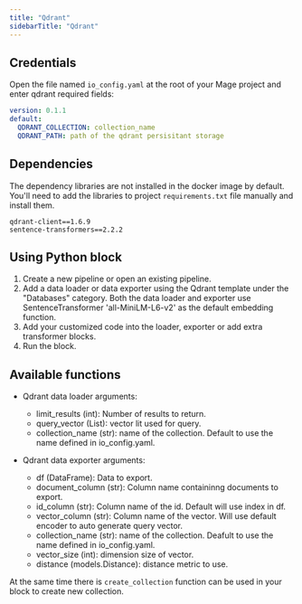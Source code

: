 ```yaml
---
title: "Qdrant"
sidebarTitle: "Qdrant"
---
```


## Credentials

Open the file named `io_config.yaml` at the root of your Mage project and enter qdrant required fields:

```yaml
version: 0.1.1
default:
  QDRANT_COLLECTION: collection_name
  QDRANT_PATH: path of the qdrant persisitant storage
```

## Dependencies

The dependency libraries are not installed in the docker image by default. You'll need to add the libraries to
project `requirements.txt` file manually and install them.

```
qdrant-client==1.6.9
sentence-transformers==2.2.2
```

## Using Python block

1. Create a new pipeline or open an existing pipeline.
2. Add a data loader or data exporter using the Qdrant template under the "Databases" category.
Both the data loader and exporter use SentenceTransformer 'all-MiniLM-L6-v2' as the default embedding function.
3. Add your customized code into the loader, exporter or add extra transformer blocks.
4. Run the block.

## Available functions

- Qdrant data loader arguments:
  - limit_results (int): Number of results to return.
  - query_vector (List): vector lit used for query.
  - collection_name (str): name of the collection. Default to use the name defined in io_config.yaml.

- Qdrant data exporter arguments:
  - df (DataFrame): Data to export.
  - document_column (str): Column name containinng documents to export.
  - id_column (str): Column name of the id. Default will use index in df.
  - vector_column (str): Column name of the vector. Will use default encoder to auto generate query vector.
  - collection_name (str): name of the collection. Deafult to use the name defined in io_config.yaml.
  - vector_size (int): dimension size of vector.
  - distance (models.Distance): distance metric to use.

At the same time there is `create_collection` function can be used in your block to create new collection.
